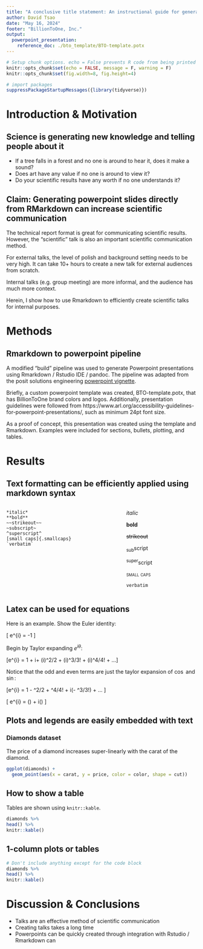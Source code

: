 ```yaml
---
title: "A conclusive title statement: An instructional guide for generating powerpoint files from Rmarkdown files for enabling productive scientific communication at BillionToOne"
author: David Tsao
date: "May 16, 2024"
footer: "BillionToOne, Inc."
output:
  powerpoint_presentation:
    reference_doc: ./bto_template/BTO-template.potx
---
```


```r
# Setup chunk options. echo = False prevents R code from being printed
knitr::opts_chunk$set(echo = FALSE, message = F, warning = F)
knitr::opts_chunk$set(fig.width=8, fig.height=4)

```

```r
# import packages
suppressPackageStartupMessages({library(tidyverse)})
```

# Introduction & Motivation

## Science is generating new knowledge and telling people about it

- If a tree falls in a forest and no one is around to hear it, does it make a sound?
- Does art have any value if no one is around to view it?
- Do your scientific results have any worth if no one understands it?

## Claim: Generating powerpoint slides directly from RMarkdown can increase scientific communication

The technical report format is great for communicating scientific results. However, the "scientific" talk is also an important scientific communication method.

For external talks, the level of polish and background setting needs to be very high. It can take 10+ hours to create a new talk for external audiences from scratch.

Internal talks (e.g. group meeting) are more informal, and the audience has much more context. 

Herein, I show how to use Rmarkdown to efficiently create scientific talks for internal purposes. 

# Methods


## Rmarkdown to powerpoint pipeline

A modified "build" pipeline was used to generate Powerpoint presentations using Rmarkdown / Rstudio IDE / pandoc.
The pipeline was adapted from the posit solutions engineering [powerpoint vignette](https://github.com/sol-eng/powerpoint). 

Briefly, a custom powerpoint template was created, BTO-template.potx, that has BillionToOne brand colors and logos. Additionally, presentation guidelines were followed from https://www.arl.org/accessibility-guidelines-for-powerpoint-presentations/, such as minimum 24pt font size.

As a proof of concept, this presentation was created using the template and Rmarkdown. Examples were included for sections, bullets, plotting, and tables.

# Results

## Text formatting can be efficiently applied using markdown syntax

:::::::::::::: {.columns}
::: {.column}
```
*italic* 
**bold** 
~~strikeout~~ 
~subscript~
^superscript^
[small caps]{.smallcaps} 
`verbatim`
```
:::
::: {.column}
*italic* 

**bold** 

~~strikeout~~ 

~sub~script

^super^script

[small caps]{.smallcaps} 

`verbatim`
:::
::::::::::::::

## Latex can be used for equations

Here is an example. Show the Euler identity:

\[ e^{i\pi} = -1  \]


Begin by Taylor expanding $e^{i\theta}$:

\[e^{i\theta} = 1 + i\theta + (i\theta)^2/2 + (i\theta)^3/3! +  (i\theta)^4/4! + ...\]

Notice that the odd and even terms are just the taylor expansion of $\cos$ and $\sin$:

\[e^{i\theta} = 1 - \theta^2/2 + \theta^4/4! +  i(\theta - \theta^3/3!) + ... \]

\[ e^{i\theta} = \cos(\theta) +  i\sin(\theta) \]

## Plots and legends are easily embedded with text

### Diamonds dataset

The price of a diamond increases super-linearly with the carat of the diamond. 

```r
ggplot(diamonds) + 
  geom_point(aes(x = carat, y = price, color = color, shape = cut))
```

## How to show a table

Tables are shown using `knitr::kable`. 
```r
diamonds %>%
head() %>%
knitr::kable()
```

## 1-column plots or tables

```r
# Don't include anything except for the code block
diamonds %>%
head() %>%
knitr::kable()
```


# Discussion & Conclusions

- Talks are an effective method of scientific communication
- Creating talks takes a long time
- Powerpoints can be quickly created through integration with Rstudio / Rmarkdown can 